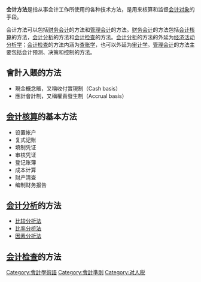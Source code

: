 {{unreferenced|time=2015-01-12T10:33:48+00:00}}
{{会计}}

'''会计方法'''是指从事会计工作所使用的各种技术方法，是用来核算和监督[[会计对象|会计对象]]的手段。

会计方法可以包括[[财务会计|财务会计]]的方法和[[管理会计|管理会计]]的方法。[[财务会计|财务会计]]的方法包括[[会计核算|会计核算]]的方法，[[会计分析|会计分析]]的方法和[[会计检查|会计检查]]的方法。[[会计分析|会计分析]]的方法的外延为[[经济活动分析学|经济活动分析学]]；[[会计检查|会计检查]]的方法内涵为[[查账学|查账学]]，也可以外延为[[审计学|审计学]]。[[管理会计|管理会计]]的方法主要包括会计预测、决策和控制的方法。

== 會計入賬的方法 ==
* 現金概念賬，又稱收付實現制（Cash basis）
* 應計會計制，又稱權責發生制（Accrual basis）

== [[会计核算|会计核算]]的基本方法 ==
* 设置帐户
* 复式记账
* 填制凭证
* 审核凭证
* 登记账簿
* 成本计算
* 财产清查
* 编制财务报告

== [[会计分析|会计分析]]的方法 ==
* [[比较分析法|比较分析法]]
* [[比率分析法|比率分析法]]
* [[因素分析法|因素分析法]]

== [[会计检查|会计检查]]的方法 ==
{{Accounting-stub}}

[[Category:會計學術語|Category:會計學術語]]
[[Category:會計準則|Category:會計準則]]
[[Category:对人税|Category:对人税]]